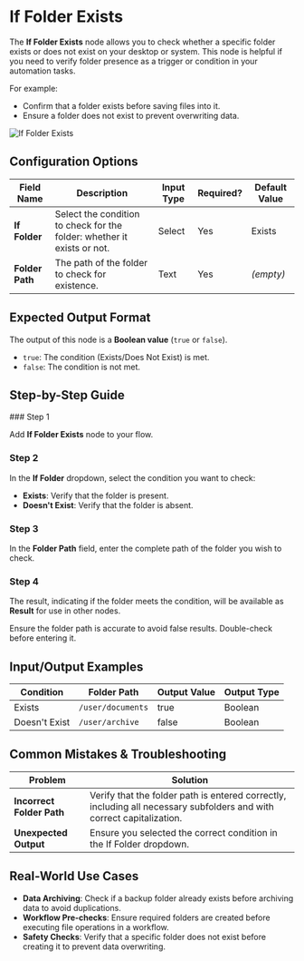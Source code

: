 
# If Folder Exists

The **If Folder Exists** node allows you to check whether a specific folder exists or does not exist on your desktop or system. This node is helpful if you need to verify folder presence as a trigger or condition in your automation tasks.

For example:

- Confirm that a folder exists before saving files into it.
- Ensure a folder does not exist to prevent overwriting data.

![If Folder Exists](./if-folder-exists.png)

## Configuration Options

| Field Name      | Description                                                             | Input Type | Required? | Default Value |
| --------------- | ----------------------------------------------------------------------- | ---------- | --------- | ------------- |
| **If Folder**   | Select the condition to check for the folder: whether it exists or not. | Select     | Yes       | Exists        |
| **Folder Path** | The path of the folder to check for existence.                          | Text       | Yes       | _(empty)_     |

## Expected Output Format

The output of this node is a **Boolean value** (`true` or `false`).

- `true`: The condition (Exists/Does Not Exist) is met.
- `false`: The condition is not met.

## Step-by-Step Guide

<Steps>
### Step 1

Add **If Folder Exists** node to your flow.

### Step 2

In the **If Folder** dropdown, select the condition you want to check:

- **Exists**: Verify that the folder is present.
- **Doesn't Exist**: Verify that the folder is absent.

### Step 3

In the **Folder Path** field, enter the complete path of the folder you wish to check.

### Step 4

The result, indicating if the folder meets the condition, will be available as **Result** for use in other nodes.

</Steps>

<Callout type="info" title="Tip">
  Ensure the folder path is accurate to avoid false results. Double-check before
  entering it.
</Callout>

## Input/Output Examples

| Condition     | Folder Path       | Output Value | Output Type |
| ------------- | ----------------- | ------------ | ----------- |
| Exists        | `/user/documents` | true         | Boolean     |
| Doesn't Exist | `/user/archive`   | false        | Boolean     |

## Common Mistakes & Troubleshooting

| Problem                   | Solution                                                                                                              |
| ------------------------- | --------------------------------------------------------------------------------------------------------------------- |
| **Incorrect Folder Path** | Verify that the folder path is entered correctly, including all necessary subfolders and with correct capitalization. |
| **Unexpected Output**     | Ensure you selected the correct condition in the If Folder dropdown.                                                  |

## Real-World Use Cases

- **Data Archiving**: Check if a backup folder already exists before archiving data to avoid duplications.
- **Workflow Pre-checks**: Ensure required folders are created before executing file operations in a workflow.
- **Safety Checks**: Verify that a specific folder does not exist before creating it to prevent data overwriting.
